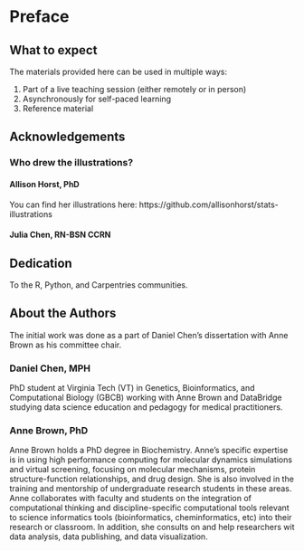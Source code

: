 # Preface {-#preface}

## What to expect {-}

The materials provided here can be used in multiple ways:

1. Part of a live teaching session (either remotely or in person)
2. Asynchronously for self-paced learning
3. Reference material

## Acknowledgements {-}

### Who drew the illustrations? {-}

#### Allison Horst, PhD {-}

You can find her illustrations here: https://github.com/allisonhorst/stats-illustrations

#### Julia Chen, RN-BSN CCRN {-}

## Dedication {-}

To the R, Python, and Carpentries communities. 

## About the Authors {-}

The initial work was done as a part of Daniel Chen's dissertation with Anne Brown as his committee chair.

### Daniel Chen, MPH {-}

PhD student at Virginia Tech (VT) in Genetics, Bioinformatics, and Computational Biology (GBCB)
working with Anne Brown and DataBridge studying
data science education and pedagogy for medical practitioners.

### Anne Brown, PhD {-}

Anne Brown holds a PhD degree in Biochemistry.
Anne’s specific expertise is in
using high performance computing for molecular dynamics simulations and
virtual screening,
focusing on molecular mechanisms,
protein structure-function relationships,
and drug design.
She is also involved in the training and mentorship of undergraduate research students in these areas.
Anne collaborates with faculty and students on the integration of computational thinking and
discipline-specific computational tools relevant to science informatics tools
(bioinformatics, cheminformatics, etc)
into their research or classroom.
In addition,
she consults on and help researchers wit
data analysis, data publishing, and data visualization. 
